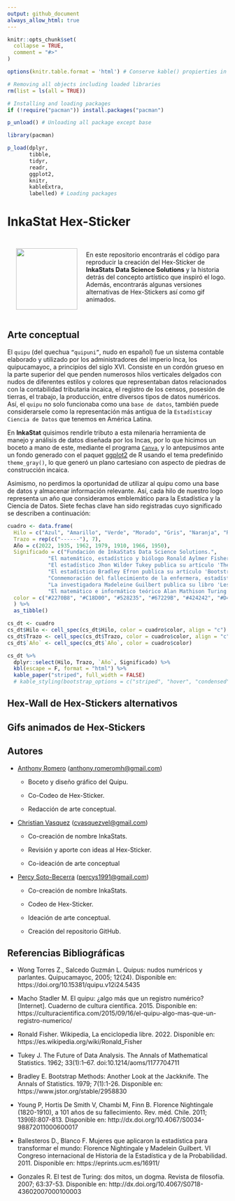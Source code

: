 ```yaml
---
output: github_document
always_allow_html: true
---
```


<!-- README.md is generated from README.Rmd. Please edit that file -->

```r
knitr::opts_chunk$set(
  collapse = TRUE,
  comment = "#>"
)

options(knitr.table.format = 'html') # Conserve kable() propierties in .md documents

# Removing all objects including loaded libraries
rm(list = ls(all = TRUE))

# Installing and loading packages
if (!require("pacman")) install.packages("pacman")

p_unload() # Unloading all package except base

library(pacman)

p_load(dplyr, 
       tibble, 
       tidyr, 
       readr, 
       ggplot2,
       knitr, 
       kableExtra, 
       labelled) # Loading packages
```

```{=md}
<style>
body {text-align: justify}
</style>
```

# InkaStat Hex-Sticker

<a href="https://github.com/psotob/InkaStat_HexSticker"><img src="stickers_png/logo-inkastats-official.png" align="left" width="140" hspace="20" vspace="25"/></a>

<br>

En este repositorio encontrarás el código para reproducir la creación del Hex-Sticker de **InkaStats Data Science Solutions** y la historia detrás del concepto artístico que inspiró el logo. Además, encontrarás algunas versiones alternativas de Hex-Stickers así como gif animados.

<br> 

## Arte conceptual

El `quipu` (del quechua `“quipuni”`, nudo en español) fue un sistema contable elaborado y utilizado por los administradores del imperio Inca, los quipucamayoc, a principios del siglo XVI. Consiste en un cordón grueso en la parte superior del que penden numerosos hilos verticales delgados con nudos de diferentes estilos y colores que representaban datos relacionados con la contabilidad tributaria incaica, el registro de los censos, posesión de tierras, el trabajo, la producción, entre diversos tipos de datos numéricos. Así, el `quipu` no solo funcionaba como una `base de datos`, también puede considerarsele como la representación más antigua de la `Estadística`y `Ciencia de Datos` que tenemos en América Latina.

En **InkaStat** quisimos rendirle tributo a esta milenaria herramienta de manejo y análisis de datos diseñada por los Incas, por lo que hicimos un boceto a mano de este, mediante el programa [`Canva`](https://www.canva.com/es_419/), y lo antepusimos ante un fondo generado con el paquet [ggplot2](https://ggplot2.tidyverse.org/) de R usando el tema predefinido `theme_gray()`, lo que generó un plano cartesiano con aspecto de piedras de construcción incaica.

Asimismo, no perdimos la oportunidad de utilizar al quipu como una base de datos y almacenar información relevante. Así, cada hilo de nuestro logo representa un año que consideramos emblemático para la Estadística y la Ciencia de Datos. Siete fechas clave han sido registradas cuyo significado se describen a continuación:


```r
cuadro <- data.frame(
  Hilo = c("Azul", "Amarillo", "Verde", "Morado", "Gris", "Naranja", "Rojo"), 
  Trazo = rep(c("------"), 7), 
  Año = c(2022, 1935, 1962, 1979, 1910, 1966, 1950), 
  Significado = c("Fundación de InkaStats Data Science Solutions.", 
             "El matemático, estadístico y biólogo Ronald Aylmer Fisher, basándose en su experiencia en el Rothamsted Research con datos de cultivos agrícolas, publica su libro 'The Design of Experiments', libro con el que no solo propone las bases estadísticas, sino también filosóficas, del Diseño de Experimentos.", 
             "El estadístico Jhon Wilder Tukey publica su artículo 'The future of Data Analysis', en el que se cuestiona el futuro de la Estadística como ciencia empírica dando así origen a la Ciencia de Datos como disciplina.", 
             "El estadístico Bradley Efron publica su artículo 'Bootstrap Methods: Another Look at the Jackknife', publicación que marca el inicio del Bootstrap como método de remuestreo, lo que lo lleva a ser considerado padre de la Estadística Computacional.", 
             "Conmemoración del fallecimiento de la enfermera, estadística y matemática Florence Nightingale, conocida por crear el Diagrama de Área Polar para contabilizar las muertes durante la Guerra de Crimea, lo que le significó ser elegida como miembro de la Sociedad Estadística de Inglaterra en 1858.", 
             "La investigadora Madeleine Guilbert publica su libro 'Les fonctions des femmes dans l´industrie', libro en el que, por primera vez, se utiliza la estadística aplicada para denunciar públicamente un problema social como la discriminación de género en los mercados laborales de la época basándose en la aplicación de la técnica de investigación social por encuesta", 
             "El matemático e informático teórico Alan Mathison Turing publica lo que hoy se conoce como el Test de Turing, herramienta utilizada para medir la inteligencia de las máquinas, por lo que es considerado pionero en campos como la Inteligencia artificial y el Machine learning, componentes de la Ciencia de Datos"), 
  color = c("#2270B8", "#C18D00", "#528235", "#67229B", "#424242", "#D49264", "#8F0000")
  ) %>%
  as_tibble()
```

```r
cs_dt <- cuadro
cs_dt$Hilo <- cell_spec(cs_dt$Hilo, color = cuadro$color, align = "c")
cs_dt$Trazo <- cell_spec(cs_dt$Trazo, color = cuadro$color, align = "c", background = cuadro$color)
cs_dt$`Año` <- cell_spec(cs_dt$`Año`, color = cuadro$color)

```

```r
cs_dt %>% 
  dplyr::select(Hilo, Trazo, `Año`, Significado) %>% 
  kbl(escape = F, format = "html") %>% 
  kable_paper("striped", full_width = FALSE)
  # kable_styling(bootstrap_options = c("striped", "hover", "condensed", "responsive"))
```

## Hex-Wall de Hex-Stickers alternativos




## Gifs animados de Hex-Stickers


## Autores

-   [Anthony Romero](https://github.com/AnthonyRomeroC) ([anthony.romeromh\@gmail.com](mailto:anthony.romeromh@gmail.com){.email})

    + Boceto y diseño gráfico del Quipu.
  
    + Co-Codeo de Hex-Sticker.
  
    + Redacción de arte conceptual.
    
-   [Christian Vasquez](https://github.com/cvasquezvel) ([cvasquezvel\@gmail.com](mailto:cvasquezvel@gmail.com){.email})

    + Co-creación de nombre InkaStats.
  
    + Revisión y aporte con ideas al Hex-Sticker.
  
    + Co-ideación de arte conceptual

-   [Percy Soto-Becerra](https://github.com/psotob) ([percys1991\@gmail.com](mailto:percys1991@gmail.com){.email})

    + Co-creación de nombre InkaStats.

    + Codeo de Hex-Sticker.
    
    + Ideación de arte conceptual.
    
    + Creación del repositorio GitHub.

  
## Referencias Bibliográficas

- Wong Torres Z., Salcedo Guzmán L. Quipus: nudos numéricos y parlantes. Quipucamayoc, 2005; 12(24). Disponible en: https://doi.org/10.15381/quipu.v12i24.5435 

- Macho Stadler M. El quipu: ¿algo más que un registro numérico? [Internet]. Cuaderno de cultura científica. 2015. Disponible en: https://culturacientifica.com/2015/09/16/el-quipu-algo-mas-que-un-registro-numerico/

- Ronald Fisher. Wikipedia, La enciclopedia libre. 2022. Disponible en: https://es.wikipedia.org/wiki/Ronald_Fisher

- Tukey J. The Future of Data Analysis. The Annals of Mathematical Statistics. 1962; 33(1):1–67. doi:10.1214/aoms/1177704711

- Bradley E. Bootstrap Methods: Another Look at the Jackknife. The Annals of Statistics. 1979; 7(1):1-26. Disponible en: https://www.jstor.org/stable/2958830

- Young P, Hortis De Smith V, Chambi M, Finn B. Florence Nightingale (1820-1910), a 101 años de su fallecimiento. Rev. méd. Chile. 2011; 139(6):807-813. Disponible en: http://dx.doi.org/10.4067/S0034-98872011000600017 

- Ballesteros D., Blanco F. Mujeres que aplicaron la estadística para transformar el mundo: Florence Nightingale y Madelein Guilbert. VI Congreso internacional de Historia de la Estadística y de la Probabilidad. 2011. Disponible en: https://eprints.ucm.es/16911/

- Gonzales R. El test de Turing: dos mitos, un dogma. Revista de filosofía. 2007; 63:37-53. Disponible en: http://dx.doi.org/10.4067/S0718-43602007000100003
